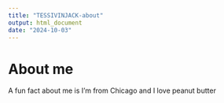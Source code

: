 ```yaml
---
title: "TESSIVINJACK-about"
output: html_document
date: "2024-10-03"
---
```

# About me

A fun fact about me is I'm from Chicago and I love peanut butter
